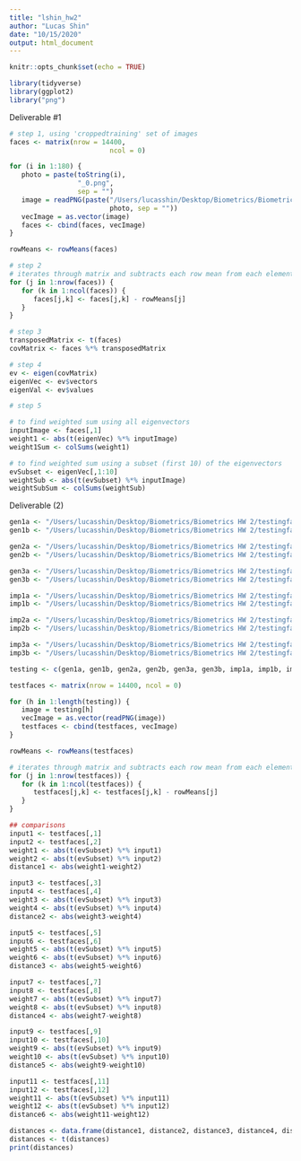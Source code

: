 ```yaml
---
title: "lshin_hw2"
author: "Lucas Shin"
date: "10/15/2020"
output: html_document
---
```


```r
knitr::opts_chunk$set(echo = TRUE)
```
```r
library(tidyverse)
library(ggplot2)
library("png")
```


Deliverable #1 
```r
# step 1, using 'croppedtraining' set of images
faces <- matrix(nrow = 14400, 
                         ncol = 0)

for (i in 1:180) {
   photo = paste(toString(i), 
                 "_0.png", 
                 sep = "")
   image = readPNG(paste("/Users/lucasshin/Desktop/Biometrics/Biometrics HW 2/croppedtraining/",
                         photo, sep = ""))
   vecImage = as.vector(image)
   faces <- cbind(faces, vecImage)
}

rowMeans <- rowMeans(faces)

# step 2 
# iterates through matrix and subtracts each row mean from each element in that row
for (j in 1:nrow(faces)) {
   for (k in 1:ncol(faces)) {
      faces[j,k] <- faces[j,k] - rowMeans[j]
   }
}

# step 3
transposedMatrix <- t(faces)
covMatrix <- faces %*% transposedMatrix

# step 4
ev <- eigen(covMatrix)
eigenVec <- ev$vectors
eigenVal <- ev$values

# step 5

# to find weighted sum using all eigenvectors
inputImage <- faces[,1]
weight1 <- abs(t(eigenVec) %*% inputImage)
weight1Sum <- colSums(weight1)

# to find weighted sum using a subset (first 10) of the eigenvectors
evSubset <- eigenVec[,1:10]
weightSub <- abs(t(evSubset) %*% inputImage)
weightSubSum <- colSums(weightSub)

```

Deliverable (2)
```r
gen1a <- "/Users/lucasshin/Desktop/Biometrics/Biometrics HW 2/testingfaces/s26d10.png"
gen1b <- "/Users/lucasshin/Desktop/Biometrics/Biometrics HW 2/testingfaces/s26d7.png"

gen2a <- "/Users/lucasshin/Desktop/Biometrics/Biometrics HW 2/testingfaces/s24d9.png"
gen2b <- "/Users/lucasshin/Desktop/Biometrics/Biometrics HW 2/testingfaces/s24d1.png"

gen3a <- "/Users/lucasshin/Desktop/Biometrics/Biometrics HW 2/testingfaces/s17d2.png"
gen3b <- "/Users/lucasshin/Desktop/Biometrics/Biometrics HW 2/testingfaces/s17d8.png"

imp1a <- "/Users/lucasshin/Desktop/Biometrics/Biometrics HW 2/testingfaces/s13d9.png"
imp1b <- "/Users/lucasshin/Desktop/Biometrics/Biometrics HW 2/testingfaces/s12d10.png"

imp2a <- "/Users/lucasshin/Desktop/Biometrics/Biometrics HW 2/testingfaces/s05d3.png"
imp2b <- "/Users/lucasshin/Desktop/Biometrics/Biometrics HW 2/testingfaces/s02d4.png"

imp3a <- "/Users/lucasshin/Desktop/Biometrics/Biometrics HW 2/testingfaces/s25d1.png"
imp3b <- "/Users/lucasshin/Desktop/Biometrics/Biometrics HW 2/testingfaces/s13d7.png"

testing <- c(gen1a, gen1b, gen2a, gen2b, gen3a, gen3b, imp1a, imp1b, imp2a, imp2b, imp3a, imp3b)

testfaces <- matrix(nrow = 14400, ncol = 0)

for (h in 1:length(testing)) {
   image = testing[h]
   vecImage = as.vector(readPNG(image))
   testfaces <- cbind(testfaces, vecImage)
}

rowMeans <- rowMeans(testfaces)

# iterates through matrix and subtracts each row mean from each element in that row
for (j in 1:nrow(testfaces)) {
   for (k in 1:ncol(testfaces)) {
      testfaces[j,k] <- testfaces[j,k] - rowMeans[j]
   }
}

## comparisons
input1 <- testfaces[,1]
input2 <- testfaces[,2]
weight1 <- abs(t(evSubset) %*% input1)
weight2 <- abs(t(evSubset) %*% input2)
distance1 <- abs(weight1-weight2)

input3 <- testfaces[,3]
input4 <- testfaces[,4]
weight3 <- abs(t(evSubset) %*% input3)
weight4 <- abs(t(evSubset) %*% input4)
distance2 <- abs(weight3-weight4)

input5 <- testfaces[,5]
input6 <- testfaces[,6]
weight5 <- abs(t(evSubset) %*% input5)
weight6 <- abs(t(evSubset) %*% input6)
distance3 <- abs(weight5-weight6)

input7 <- testfaces[,7]
input8 <- testfaces[,8]
weight7 <- abs(t(evSubset) %*% input7)
weight8 <- abs(t(evSubset) %*% input8)
distance4 <- abs(weight7-weight8)

input9 <- testfaces[,9]
input10 <- testfaces[,10]
weight9 <- abs(t(evSubset) %*% input9)
weight10 <- abs(t(evSubset) %*% input10)
distance5 <- abs(weight9-weight10)

input11 <- testfaces[,11]
input12 <- testfaces[,12]
weight11 <- abs(t(evSubset) %*% input11)
weight12 <- abs(t(evSubset) %*% input12)
distance6 <- abs(weight11-weight12)

distances <- data.frame(distance1, distance2, distance3, distance4, distance5, distance6)
distances <- t(distances)
print(distances)
```

